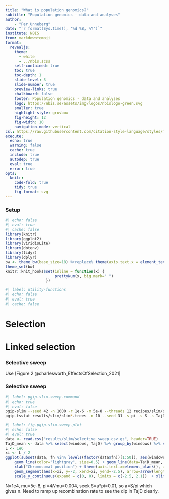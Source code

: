 ```yaml
---
title: "What is population genomics?"
subtitle: "Population genomics - data and analyses"
author:
    - "Per Unneberg"
date: "`r format(Sys.time(), '%d %B, %Y')`"
institute: NBIS
from: markdown+emoji
format:
  revealjs:
    theme:
      - white
      - ../nbis.scss
    self-contained: true
    toc: true
    toc-depth: 1
    slide-level: 3
    slide-number: true
    preview-links: true
    chalkboard: false
    footer: Population genomics - data and analyses
    logo: https://nbis.se/assets/img/logos/nbislogo-green.svg
    smaller: true
    highlight-style: gruvbox
    fig-height: 12
    fig-width: 10
    navigation-mode: vertical
csl: https://raw.githubusercontent.com/citation-style-language/styles/master/apa.csl
execute:
  echo: true
  warning: false
  cache: true
  include: true
  autodep: true
  eval: true
  error: true
opts:
  knitr:
    code-fold: true
    tidy: true
    fig-format: svg
---
```


### Setup  {visibility="hidden" .unnumbered .unlisted}

```r
#| echo: false
#| eval: true
#| cache: false
library(knitr)
library(ggplot2)
library(viridisLite)
library(dotenv)
library(tidyr)
library(dplyr)
bw <- theme_bw(base_size=18) %+replace% theme(axis.text.x = element_text(angle = 45, hjust = 1, vjust = 1))
theme_set(bw)
knitr::knit_hooks$set(inline = function(x) {
                      prettyNum(x, big.mark=" ")
                  })
```
```r
#| label: utility-functions
#| echo: false
#| eval: true
#| cache: false
```


# Selection

# Linked selection

### Selective sweep

Use [Figure 2 @charlesworth_EffectsOfSelection_2021]


### Selective sweep

```bash
#| label: pgip-slim-sweep-command
#| echo: true
#| eval: false
pgip-slim --seed 42 -n 1000 -r 1e-6 -m 5e-8 --threads 12 recipes/slim/selective_sweep.slim -l 1000000 --outdir results/slim
pgip-tsstat results/slim/slim*.trees -n 10 --seed 31 -s pi -s S -s TajD -x 500 --threads 10 | gzip -v - > results/slim/selective_sweep.csv.gz
```


```r
#| label: fig-pgip-slim-sweep-plot
#| echo: false
#| eval: true
data <- read.csv("results/slim/selective_sweep.csv.gz", header=TRUE)
TajD_mean <- data %>% select(windows, TajD) %>% group_by(windows) %>% summarise(TajD=mean(TajD, na.rm=TRUE)) %>% mutate(fn="mean")
L <- 1e6
xi <- L / 2
ggplot(subset(data, fn %in% levels(factor(data$fn))[1:50]), aes(windows, TajD, group=fn)) +
    geom_line(color="lightgray", size=0.5) + geom_line(data=TajD_mean, color="red", size=1.5) +
    xlab("Chromosomal position") + theme(axis.text.x=element_blank(), axis.ticks.x=element_blank()) +
    geom_segment(aes(x=xi, y=-2, xend=xi, yend=-2.5), arrow=arrow(length=unit(0.4, "cm"), type="closed")) +
    scale_y_continuous(expand = c(0, 0), limits = c(-2.5, 2.1))  + xlim(0, L)
```

::: {.notes }

N=1e4, mu=5e-8, pi=4*N*mu=0.004, seek S=a*pi=0.01, so a=S/pi which
gives n. Need to ramp up recombination rate to see the dip in TajD
clearly.

:::
